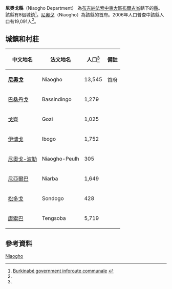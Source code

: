 {{Infobox settlement
|name = 尼奧戈縣
|settlement_type = [[布爾古省|布爾古省]][[縣_(布基納法索)|縣份]]
|native_name = Niaogho Department
|nickname = 
|image_skyline = 
|image_size = 
|image_caption =
|image_flag = 
|image_seal = 
|seal_size =
|image_map = 
|map_caption = 
|pushpin_map = Burkina Faso
|pushpin_map_caption = 尼奧戈縣在布吉納法索的位置
|coordinates_region = 
|subdivision_type = 國家
|subdivision_name = {{flag|Burkina Faso}}
|subdivision_type1 = 大區
|subdivision_name1 = [[中東大區_(布基納法索)|中東大區]]
|subdivision_type2 = [[布吉納法索行政區劃|省]]
|subdivision_name2 = [[布爾古省|布爾古省]]
|subdivision_type3 = 首府
|subdivision_name3 = [[尼奧戈|尼奧戈]]
|leader_title = 
|leader_name = 
|established_title = 
|established_date = 
|area_total_km2 = 
|population_as_of = 2006
|population_footnotes =<ref name="c2006">[http://www.insd.bf/Documents/Publications/INSD/Publications/Resultats_enquetes/Autres%20enq/Rapport_preliminaire_RGPH06.pdf National 2006 census preliminary results]</ref>
|population_total = 19,091
|population_density_km2 =
|population_blank1_title = 民族
|population_blank1 = 
|timezone =GMT
|coordinates_display = inline,title
|utc_offset = +0
|latd=11
|latm=46
|lats=31.60
|latNS=N
|longd=0
|longm=45
|longs=59.90
|longEW=W
|website = 
}}

'''尼奧戈縣'''（Niaogho Department） 為[[布吉納法索|布吉納法索]][[中東大區_(布基納法索)|中東大區]][[布爾古省|布爾古省]]轄下的[[縣_(布吉納法索)|縣]]。該縣有8個城鎮<ref name=IC2>[http://www.inforoute-communale.gov.bf/list_vill/centre_est.htm Burkinabé government inforoute communale] {{webarchive|url=https://web.archive.org/web/20081011095259/http://www.inforoute-communale.gov.bf/list_vill/centre_est.htm |date=2008-10-11 }}</ref>。[[尼奧戈|尼奧戈]]（Niaogho）為該縣的首府。2006年人口普查中該縣人口有19,091人<ref name="c2006"/>。

==城鎮和村莊==
{| class="wikitable sortable" style="text-align: center"
|- bgcolor=#EEEEEE
! 中文地名
! 法文地名
! 人口<ref name=IC2/>
! 備註
|-
| '''[[尼奧戈|尼奧戈]]'''
| Niaogho
| 13,545
| 首府
|-
| [[巴桑丹戈|巴桑丹戈]]
| Bassindingo
| 1,279
|
|-
| [[戈齊_(布吉納法索)|戈齊]]
| Gozi
| 1,025
|
|-
| [[伊博戈|伊博戈]]
| Ibogo
| 1,752
|
|-
| [[尼奧戈-波勒|尼奧戈-波勒]]
| Niaogho-Peulh
| 305
|
|-
| [[尼亞爾巴|尼亞爾巴]]
| Niarba
| 1,649
|
|-
| [[松多戈|松多戈]]
| Sondogo
| 428
|
|-
| [[唐索巴|唐索巴]]
| Tengsoba
| 5,719
|
|}

==參考資料==
{{Reflist}}

{{Boulgou}}

[[Category:布爾古省縣份|Niaogho]]

{{BurkinaFaso-geo-stub}}